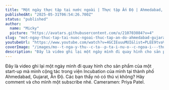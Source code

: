 ```yaml
---
title: "Một ngày thực tập tại nước ngoài | Thực tập Ấn Độ | Ahmedabad, Gujarat"
publishedAt: "2025-05-31T06:54:26.700Z"
status: "published"
author:
  name: "Micky"
  picture: "https://avatars.githubusercontent.com/u/210703084?v=4"
slug: "mot-ngay-thuc-tap-tai-nuoc-ngoai-thuc-tap-an-do-ahmedabad-gujarat"
youtubeUrl: "https://www.youtube.com/watch?v=4GCIEuuuMUI&list=PLEE9tvaVbZbe-zkTWUX9lcOsuFVHiE4xc&index=26"
coverImage: "/images/mo--t-nga-y-thu--c-ta--p-ta-i-nu-o--c-ngoa-i---thu--c-ta--p-a--n--o-----ahmedabad--gujarat-kyNj.png"
description: "Đây là video ghi lại một ngày mình đi quay hình cho sản phẩm của một start-up mà mình cộng tác trong viện Incubation của mình tại thành phố Ahmedabad, Gujarat, Ấn Độ. Các bạn thấy nó có thú vị không? Hãy comment và cho mình một subscribe nhé. \nCameramen: Priya Patel."
---
```


Đây là video ghi lại một ngày mình đi quay hình cho sản phẩm của một start-up mà mình cộng tác trong viện Incubation của mình tại thành phố Ahmedabad, Gujarat, Ấn Độ. Các bạn thấy nó có thú vị không? Hãy comment và cho mình một subscribe nhé.  Cameramen: Priya Patel.
